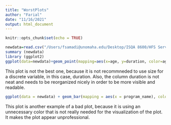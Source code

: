 ```yaml
---
title: "WorstPlots"
author: "Farial"
date: "11/16/2021"
output: html_document
---
```


```r
knitr::opts_chunk$set(echo = TRUE)
```


``` r
newdata=read.csv("/Users/fsamadi@unomaha.edu/Desktop/ISQA 8600/HFS Service Data.csv")
summary (newdata)
library (ggplot2)
ggplot(data=newdata)+geom_point(mapping=aes(x=age, y=duration, color=age, size=duration))
```

This plot is not the best one, because it is not recommneded to use size for a discrete variable, in this case, duration. Also, the column duration is not neat and needs to be reorganized nicely in order to be more visible and readable. 

``` r
ggplot(data = newdata) + geom_bar(mapping = aes(x = program_name), color="pink")+facet_wrap(~program_name, nrow=2)
```

This plot is another example of a bad plot, because it is using an unnecessary color that is not really needed for the visualization of the plot.
It makes the plot appear unprofessional.

